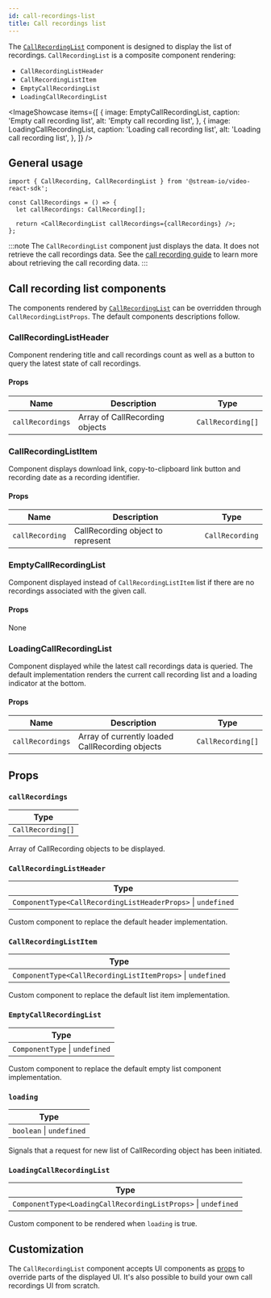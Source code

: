 ```yaml
---
id: call-recordings-list
title: Call recordings list
---
```



The [`CallRecordingList`](https://github.com/GetStream/stream-video-js/tree/main/packages/react-sdk/src/components/CallRecordingList) component is designed to display the list of recordings. `CallRecordingList` is a composite component rendering:

- `CallRecordingListHeader`
- `CallRecordingListItem`
- `EmptyCallRecordingList`
- `LoadingCallRecordingList`

<ImageShowcase
  items={[
    {
      image: EmptyCallRecordingList,
      caption: 'Empty call recording list',
      alt: 'Empty call recording list',
    },
    {
      image: LoadingCallRecordingList,
      caption: 'Loading call recording list',
      alt: 'Loading call recording list',
    },
  ]}
/>

## General usage

```tsx
import { CallRecording, CallRecordingList } from '@stream-io/video-react-sdk';

const CallRecordings = () => {
  let callRecordings: CallRecording[];

  return <CallRecordingList callRecordings={callRecordings} />;
};
```

:::note
The `CallRecordingList` component just displays the data. It does not retrieve the call recordings data. See the [call recording guide](../../../advanced/recording) to learn more about retrieving the call recording data.
:::

## Call recording list components

The components rendered by [`CallRecordingList`](https://github.com/GetStream/stream-video-js/tree/main/packages/react-sdk/src/components/CallRecordingList) can be overridden through `CallRecordingListProps`. The default components descriptions follow.

### CallRecordingListHeader

Component rendering title and call recordings count as well as a button to query the latest state of call recordings.

#### Props

| Name             | Description                    | Type              |
| ---------------- | ------------------------------ | ----------------- |
| `callRecordings` | Array of CallRecording objects | `CallRecording[]` |

### CallRecordingListItem

Component displays download link, copy-to-clipboard link button and recording date as a recording identifier.

#### Props

| Name            | Description                       | Type            |
| --------------- | --------------------------------- | --------------- |
| `callRecording` | CallRecording object to represent | `CallRecording` |

### EmptyCallRecordingList

Component displayed instead of `CallRecordingListItem` list if there are no recordings associated with the given call.

#### Props

None

### LoadingCallRecordingList

Component displayed while the latest call recordings data is queried. The default implementation renders the current call recording list and a loading indicator at the bottom.

#### Props

| Name             | Description                                     | Type              |
| ---------------- | ----------------------------------------------- | ----------------- |
| `callRecordings` | Array of currently loaded CallRecording objects | `CallRecording[]` |

## Props

### `callRecordings`

| Type              |
| ----------------- |
| `CallRecording[]` |

Array of CallRecording objects to be displayed.

### `CallRecordingListHeader`

| Type                                                         |
| ------------------------------------------------------------ |
| `ComponentType<CallRecordingListHeaderProps>` \| `undefined` |

Custom component to replace the default header implementation.

### `CallRecordingListItem`

| Type                                                       |
| ---------------------------------------------------------- |
| `ComponentType<CallRecordingListItemProps>` \| `undefined` |

Custom component to replace the default list item implementation.

### `EmptyCallRecordingList`

| Type                           |
| ------------------------------ |
| `ComponentType` \| `undefined` |

Custom component to replace the default empty list component implementation.

### `loading`

| Type                     |
| ------------------------ |
| `boolean` \| `undefined` |

Signals that a request for new list of CallRecording object has been initiated.

### `LoadingCallRecordingList`

| Type                                                          |
| ------------------------------------------------------------- |
| `ComponentType<LoadingCallRecordingListProps>` \| `undefined` |

Custom component to be rendered when `loading` is true.

## Customization

The `CallRecordingList` component accepts UI components as [props](#props-4) to override parts of the displayed UI. It's also possible to build your own call recordings UI from scratch.
